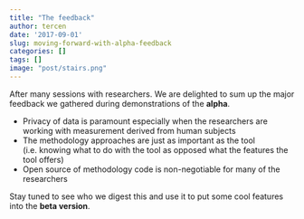```yaml
---
title: "The feedback"
author: tercen
date: '2017-09-01'
slug: moving-forward-with-alpha-feedback
categories: []
tags: []
image: "post/stairs.png"
---
```


After many sessions with researchers. We are delighted to sum up the major feedback we gathered during demonstrations of the __alpha__.

* Privacy of data is paramount especially when the researchers are working with measurement derived from human subjects
* The methodology approaches are just as important as the tool (i.e. knowing what to do with the tool as opposed what the features the tool offers)
* Open source of methodology code is non-negotiable for many of the researchers

Stay tuned to see who we digest this and use it to put some cool features into the __beta version__.